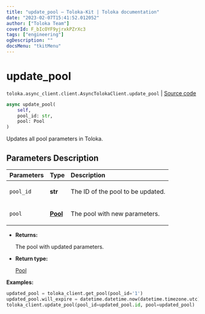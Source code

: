 ```yaml
---
title: "update_pool — Toloka-Kit | Toloka documentation"
date: "2023-02-07T15:41:52.012052"
author: ["Toloka Team"]
coverId: F_bIcOYF9yjrxkPZrXc3
tags: ["engineering"]
ogDescription: ""
docsMenu: "tkitMenu"
---
```


# update_pool
`toloka.async_client.client.AsyncTolokaClient.update_pool` | [Source code](https://github.com/Toloka/toloka-kit/blob/v1.1.3/src/async_client/client.py#L0)

```python
async update_pool(
    self,
    pool_id: str,
    pool: Pool
)
```

Updates all pool parameters in Toloka.

## Parameters Description

| Parameters | Type | Description |
| :----------| :----| :-----------|
`pool_id`|**str**|<p>The ID of the pool to be updated.</p>
`pool`|**[Pool](/docs/toloka-kit/reference/toloka.client.pool.Pool)**|<p>The pool with new parameters.</p>

* **Returns:**

  The pool with updated parameters.

* **Return type:**

  [Pool](/docs/toloka-kit/reference/toloka.client.pool.Pool)

**Examples:**

```python
updated_pool = toloka_client.get_pool(pool_id='1')
updated_pool.will_expire = datetime.datetime.now(datetime.timezone.utc) + datetime.timedelta(days=30)
toloka_client.update_pool(pool_id=updated_pool.id, pool=updated_pool)
```
